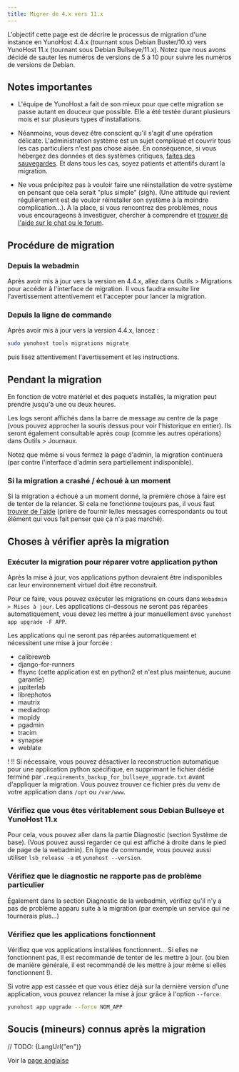 ```yaml
---
title: Migrer de 4.x vers 11.x
---
```


L'objectif cette page est de décrire le processus de migration d'une instance en YunoHost 4.4.x (tournant sous Debian Buster/10.x) vers YunoHost 11.x (tournant sous Debian Bullseye/11.x). Notez que nous avons décidé de sauter les numéros de versions de 5 à 10 pour suivre les numéros de versions de Debian.

## Notes importantes

- L'équipe de YunoHost a fait de son mieux pour que cette migration se passe autant en douceur que possible. Elle a été testée durant plusieurs mois et sur plusieurs types d'installations.

- Néanmoins, vous devez être conscient qu'il s'agit d'une opération délicate. L'administration système est un sujet compliqué et couvrir tous les cas particuliers n'est pas chose aisée. En conséquence, si vous hébergez des données et des systèmes critiques, [faites des sauvegardes](/category/backups). Et dans tous les cas, soyez patients et attentifs durant la migration.

- Ne vous précipitez pas à vouloir faire une réinstallation de votre système en pensant que cela serait "plus simple" (sigh). (Une attitude qui revient régulièrement est de vouloir réinstaller son système à la moindre complication...). À la place, si vous rencontrez des problèmes, nous vous encourageons à investiguer, chercher à comprendre et [trouver de l'aide sur le chat ou le forum](/community/help).

## Procédure de migration

### Depuis la webadmin

Après avoir mis à jour vers la version en 4.4.x, allez dans Outils > Migrations pour accéder à l'interface de migration. Il vous faudra ensuite lire l'avertissement attentivement et l'accepter pour lancer la migration.

### Depuis la ligne de commande

Après avoir mis à jour vers la version 4.4.x, lancez :

```bash
sudo yunohost tools migrations migrate
```

puis lisez attentivement l'avertissement et les instructions.

## Pendant la migration

En fonction de votre matériel et des paquets installés, la migration peut prendre jusqu'à une ou deux heures.

Les logs seront affichés dans la barre de message au centre de la page (vous pouvez approcher la souris dessus pour voir l'historique en entier). Ils seront également consultable après coup (comme les autres opérations) dans Outils > Journaux.

Notez que même si vous fermez la page d'admin, la migration continuera (par contre l'interface d'admin sera partiellement indisponible).

### Si la migration a crashé / échoué à un moment

Si la migration a échoué a un moment donné, la première chose à faire est de tenter de la relancer. Si cela ne fonctionne toujours pas, il vous faut [trouver de l'aide](/community/help) (prière de fournir le/les messages correspondants ou tout élément qui vous fait penser que ça n'a pas marché).

## Choses à vérifier après la migration

### Exécuter la migration pour réparer votre application python

Après la mise à jour, vos applications python devraient être indisponibles car leur environnement virtuel doit être reconstruit.

Pour ce faire, vous pouvez exécuter les migrations en cours dans `Webadmin > Mises à jour`. Les applications ci-dessous ne seront pas réparées automatiquement, vous devez les mettre à jour manuellement avec `yunohost app upgrade -F APP`.

Les applications qui ne seront pas réparées automatiquement et nécessitent une mise à jour forcée :

- calibreweb
- django-for-runners
- ffsync (cette application est en python2 et n'est plus maintenue, aucune garantie)
- jupiterlab
- librephotos
- mautrix
- mediadrop
- mopidy
- pgadmin
- tracim
- synapse
- weblate

! !! Si nécessaire, vous pouvez désactiver la reconstruction automatique pour une application python spécifique, en supprimant le fichier dédié terminé par `.requirements_backup_for_bullseye_upgrade.txt` avant d'appliquer la migration. Vous pouvez trouver ce fichier près du venv de votre application dans `/opt` ou `/var/www`.

### Vérifiez que vous êtes véritablement sous Debian Bullseye et YunoHost 11.x

Pour cela, vous pouvez aller dans la partie Diagnostic (section Système de base). (Vous pouvez aussi regarder ce qui est affiché à droite dans le pied de page de la webadmin). En ligne de commande, vous pouvez aussi utiliser `lsb_release -a` et `yunohost --version`.

### Vérifiez que le diagnostic ne rapporte pas de problème particulier

Également dans la section Diagnostic de la webadmin, vérifiez qu'il n'y a pas de problème apparu suite à la migration (par exemple un service qui ne tournerais plus...)

### Vérifiez que les applications fonctionnent

Vérifiez que vos applications installées fonctionnent... Si elles ne fonctionnent pas, il est recommandé de tenter de les mettre à jour. (ou bien de manière générale, il est recommandé de les mettre à jour même si elles fonctionnent !).

Si votre app est cassée et que vous étiez déjà sur la dernière version d'une application, vous pouvez relancer la mise à jour grâce à l'option `--force`:

```bash
yunohost app upgrade --force NOM_APP
```

## Soucis (mineurs) connus après la migration



// TODO:
{LangUrl("en")}

Voir la [page anglaise](https://yunohost.org/en/buster_bullseye_migration#current-known-minor-issues-after-the-migration)
